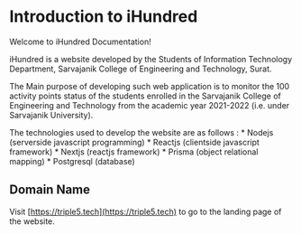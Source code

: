 # Introduction to iHundred
 
Welcome to iHundred Documentation! 

iHundred is a website developed by the Students of Information Technology Department, Sarvajanik College of Engineering and Technology, Surat.

The Main purpose of developing such web application is to monitor the 100 activity points status of the students enrolled in the 
Sarvajanik College of Engineering and Technology from the academic year 2021-2022 (i.e. under Sarvajanik University).

The technologies used to develop the website are as follows :
    * Nodejs (serverside javascript programming)
    * Reactjs (clientside javascript framework)
    * Nextjs (reactjs framework)
    * Prisma (object relational mapping)
    * Postgresql (database)
    
## Domain Name

Visit [https://triple5.tech](https://triple5.tech) to go to the landing page of the website.
